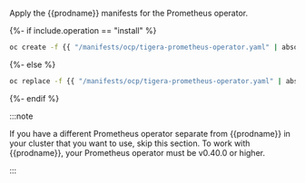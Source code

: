 Apply the {{prodname}} manifests for the Prometheus operator.

{%- if include.operation == "install" %}
```bash
oc create -f {{ "/manifests/ocp/tigera-prometheus-operator.yaml" | absolute_url }}
```
{%- else %}
```bash
oc replace -f {{ "/manifests/ocp/tigera-prometheus-operator.yaml" | absolute_url }}
```
{%- endif %}

:::note

If you have a different Prometheus operator separate from {{prodname}} in your cluster that you want to use, skip this section. To work with {{prodname}}, your Prometheus operator must be v0.40.0 or higher.

:::

